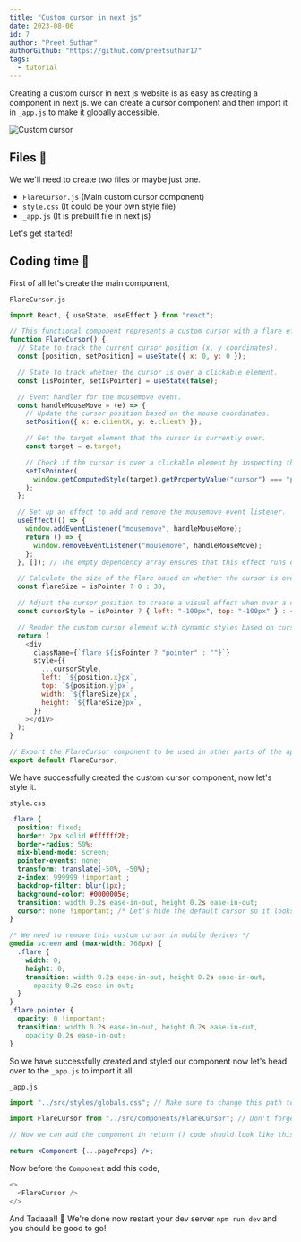 ```yaml
---
title: "Custom cursor in next js"
date: 2023-08-06
id: 7
author: "Preet Suthar"
authorGithub: "https://github.com/preetsuthar17"
tags:
  - tutorial
---
```


Creating a custom cursor in next js website is as easy as creating a component in next js. we can create a cursor component and then import it in `_app.js` to make it globally accessible.

![Custom cursor](https://dev-to-uploads.s3.amazonaws.com/uploads/articles/kcoaw3ccq6yz2byynvbk.png)

## Files 📂

We we'll need to create two files or maybe just one.

- `FlareCursor.js` (Main custom cursor component)
- `style.css` (It could be your own style file)
- `_app.js` (It is prebuilt file in next js)

Let's get started!

## Coding time 🚀

First of all let's create the main component,

`FlareCursor.js`

```js
import React, { useState, useEffect } from "react";

// This functional component represents a custom cursor with a flare effect.
function FlareCursor() {
  // State to track the current cursor position (x, y coordinates).
  const [position, setPosition] = useState({ x: 0, y: 0 });

  // State to track whether the cursor is over a clickable element.
  const [isPointer, setIsPointer] = useState(false);

  // Event handler for the mousemove event.
  const handleMouseMove = (e) => {
    // Update the cursor position based on the mouse coordinates.
    setPosition({ x: e.clientX, y: e.clientY });

    // Get the target element that the cursor is currently over.
    const target = e.target;

    // Check if the cursor is over a clickable element by inspecting the cursor style.
    setIsPointer(
      window.getComputedStyle(target).getPropertyValue("cursor") === "pointer"
    );
  };

  // Set up an effect to add and remove the mousemove event listener.
  useEffect(() => {
    window.addEventListener("mousemove", handleMouseMove);
    return () => {
      window.removeEventListener("mousemove", handleMouseMove);
    };
  }, []); // The empty dependency array ensures that this effect runs only once on mount.

  // Calculate the size of the flare based on whether the cursor is over a clickable element.
  const flareSize = isPointer ? 0 : 30;

  // Adjust the cursor position to create a visual effect when over a clickable element.
  const cursorStyle = isPointer ? { left: "-100px", top: "-100px" } : {};

  // Render the custom cursor element with dynamic styles based on cursor state.
  return (
    <div
      className={`flare ${isPointer ? "pointer" : ""}`}
      style={{
        ...cursorStyle,
        left: `${position.x}px`,
        top: `${position.y}px`,
        width: `${flareSize}px`,
        height: `${flareSize}px`,
      }}
    ></div>
  );
}

// Export the FlareCursor component to be used in other parts of the application.
export default FlareCursor;
```

We have successfully created the custom cursor component, now let's style it.

`style.css`

```css
.flare {
  position: fixed;
  border: 2px solid #ffffff2b;
  border-radius: 50%;
  mix-blend-mode: screen;
  pointer-events: none;
  transform: translate(-50%, -50%);
  z-index: 999999 !important ;
  backdrop-filter: blur(1px);
  background-color: #0000005e;
  transition: width 0.2s ease-in-out, height 0.2s ease-in-out;
  cursor: none !important; /* Let's hide the default cursor so it looks way better */
}

/* We need to remove this custom cursor in mobile devices */
@media screen and (max-width: 768px) {
  .flare {
    width: 0;
    height: 0;
    transition: width 0.2s ease-in-out, height 0.2s ease-in-out,
      opacity 0.2s ease-in-out;
  }
}
.flare.pointer {
  opacity: 0 !important;
  transition: width 0.2s ease-in-out, height 0.2s ease-in-out,
    opacity 0.2s ease-in-out;
}
```

So we have successfully created and styled our component now let's head over to the `_app.js` to import it all.

`_app.js`

```jsx
import "../src/styles/globals.css"; // Make sure to change this path to your own css file path.

import FlareCursor from "../src/components/FlareCursor"; // Don't forget to update this path to your own component file.

// Now we can add the component in return () code should look like this.

return <Component {...pageProps} />;
```

Now before the `Component` add this code,

```js
<>
  <FlareCursor />
</>
```

And Tadaaa!! 🎉 We're done now restart your dev server `npm run dev` and you should be good to go!
